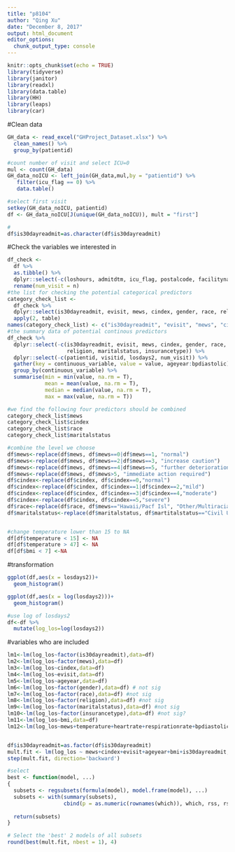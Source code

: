 ```yaml
---
title: "p8104"
author: "Qing Xu"
date: "December 8, 2017"
output: html_document
editor_options: 
  chunk_output_type: console
---
```


```r
knitr::opts_chunk$set(echo = TRUE)
library(tidyverse)
library(janitor)
library(readxl)
library(data.table)
library(HH)
library(leaps)
library(car)
```
#Clean data
```r
GH_data <- read_excel("GHProject_Dataset.xlsx") %>%
  clean_names() %>%
  group_by(patientid) 

#count number of visit and select ICU=0
mul <- count(GH_data) 
GH_data_noICU <- left_join(GH_data,mul,by = "patientid") %>%
   filter(icu_flag == 0) %>%
   data.table()

#select first visit
setkey(GH_data_noICU, patientid)
df <- GH_data_noICU[J(unique(GH_data_noICU)), mult = "first"]

#
df$is30dayreadmit=as.character(df$is30dayreadmit)
```


#Check the variables we interested in
```r
df_check <-
  df %>%
  as.tibble() %>%
  dplyr::select(-c(loshours, admitdtm, icu_flag, postalcode, facilityname, facilityzip)) %>%
  rename(num_visit = n)
#the list for checking the potential categorical predictors
category_check_list <- 
  df_check %>%
  dplyr::select(is30dayreadmit, evisit, mews, cindex, gender, race, religion, maritalstatus, insurancetype) %>%
  apply(2, table)
names(category_check_list) <- c("is30dayreadmit", "evisit", "mews", "cindex", "gender", "race", "religion", "maritalstatus", "insurancetype")
#the summary data of potential continous predictors
df_check %>%
  dplyr::select(-c(is30dayreadmit, evisit, mews, cindex, gender, race, 
                   religion, maritalstatus, insurancetype)) %>%
  dplyr::select(-c(patientid, visitid, losdays2, num_visit)) %>%
  gather(key = continuous_variable, value = value, ageyear:bpdiastolic) %>%
  group_by(continuous_variable) %>%
  summarise(min = min(value, na.rm = T),
            mean = mean(value, na.rm = T),
            median = median(value, na.rm = T),
            max = max(value, na.rm = T))

#we find the following four predictors should be combined
category_check_list$mews
category_check_list$cindex
category_check_list$race
category_check_list$maritalstatus

#combine the level we choose
df$mews<-replace(df$mews, df$mews==0|df$mews==1, "normal")
df$mews<-replace(df$mews, df$mews==2|df$mews==3, "increase caution")
df$mews<-replace(df$mews, df$mews==4|df$mews==5, "further deterioration")
df$mews<-replace(df$mews, df$mews>5, "immediate action required")
df$cindex<-replace(df$cindex, df$cindex==0,"normal")
df$cindex<-replace(df$cindex, df$cindex==1|df$cindex==2,"mild")
df$cindex<-replace(df$cindex, df$cindex==3|df$cindex==4,"moderate")
df$cindex<-replace(df$cindex, df$cindex==5,"severe")
df$race<-replace(df$race, df$mews=="Hawaii/Pacf Isl", "Other/Multiracial")
df$maritalstatus<-replace(df$maritalstatus, df$martitalstatus=="Civil Union", " Married")



```

```r
#change temperature lower than 15 to NA
df[df$temperature < 15] <- NA
df[df$temperature > 47] <- NA
df[df$bmi < 7] <-NA
```

#transformation
```r
ggplot(df,aes(x = losdays2))+
  geom_histogram()

ggplot(df,aes(x = log(losdays2)))+
  geom_histogram()

#use log of losdays2
df<-df %>%
  mutate(log_los=log(losdays2)) 

```

#variables who are included
```r
lm1<-lm(log_los~factor(is30dayreadmit),data=df) 
lm2<-lm(log_los~factor(mews),data=df) 
lm3<-lm(log_los~cindex,data=df)
lm4<-lm(log_los~evisit,data=df)
lm5<-lm(log_los~ageyear,data=df)
lm6<-lm(log_los~factor(gender),data=df) # not sig 
lm7<-lm(log_los~factor(race),data=df) #not sig
lm8<-lm(log_los~factor(religion),data=df) #not sig
lm9<-lm(log_los~factor(maritalstatus),data=df) #not sig
lm10<-lm(log_los~factor(insurancetype),data=df) #not sig?
lm11<-lm(log_los~bmi,data=df)
lm12<-lm(log_los~mews+temperature+heartrate+respirationrate+bpdiastolic,data=df)


df$is30dayreadmit=as.factor(df$is30dayreadmit)
mult.fit <- lm(log_los ~ mews+cindex+evisit+ageyear+bmi+is30dayreadmit, data=df)
step(mult.fit, direction='backward')

#select
best <- function(model, ...) 
{
  subsets <- regsubsets(formula(model), model.frame(model), ...)
  subsets <- with(summary(subsets),
                  cbind(p = as.numeric(rownames(which)), which, rss, rsq, adjr2, cp, bic))
  
  return(subsets)
}  

# Select the 'best' 2 models of all subsets
round(best(mult.fit, nbest = 1), 4)
```